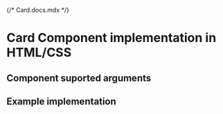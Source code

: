 {/* Card.docs.mdx */}

<Meta of={Card} />

# Card Component implementation in HTML/CSS

## Component suported arguments
<Primary />
<Controls />

## Example implementation
<Source language="html" code={example} />